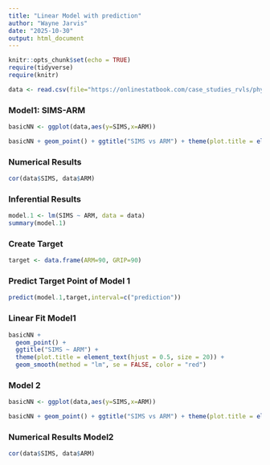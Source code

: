 ```yaml
---
title: "Linear Model with prediction"
author: "Wayne Jarvis"
date: "2025-10-30"
output: html_document
---
```


```r
knitr::opts_chunk$set(echo = TRUE) 
require(tidyverse) 
require(knitr) 

data <- read.csv(file="https://onlinestatbook.com/case_studies_rvls/physical_strength/data.txt",sep="",header=TRUE) 
```

### Model1: SIMS-ARM

```r
basicNN <- ggplot(data,aes(y=SIMS,x=ARM))
```

```r
basicNN + geom_point() + ggtitle("SIMS vs ARM") + theme(plot.title = element_text(hjust = 0.5, size = 20))
```

### Numerical Results

```r
cor(data$SIMS, data$ARM)
```

### Inferential Results

```r
model.1 <- lm(SIMS ~ ARM, data = data)
summary(model.1)
```

### Create Target

```r
target <- data.frame(ARM=90, GRIP=90)
```

### Predict Target Point of Model 1

```r
predict(model.1,target,interval=c("prediction"))
```

### Linear Fit Model1

```r
basicNN +
  geom_point() +
  ggtitle("SIMS ~ ARM") +
  theme(plot.title = element_text(hjust = 0.5, size = 20)) +
  geom_smooth(method = "lm", se = FALSE, color = "red")
```

### Model 2

```r
basicNN <- ggplot(data,aes(y=SIMS,x=ARM))
```

```r
basicNN + geom_point() + ggtitle("SIMS vs ARM") + theme(plot.title = element_text(hjust = 0.5, size = 20))
```

### Numerical Results Model2

```r
cor(data$SIMS, data$ARM)
```


